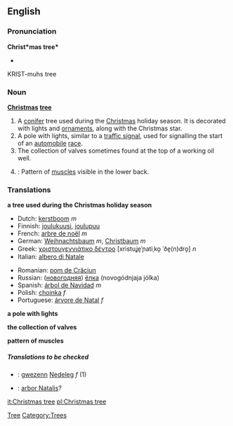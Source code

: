 ==English==

===Pronunciation===
'''Christ*mas tree*'''
*{{audio|En-ca-christmastree.ogg|Audio (CA)}}
KRIST-muhs tree

===Noun===
'''[[Christmas]] [[tree]]'''

# A [[conifer]] tree used during the [[Christmas]] holiday season.  It is decorated with lights and [[ornament]]s, along with the Christmas star.
# A pole with lights, similar to a [[traffic signal]], used for signalling the start of an [[automobile]] [[race]].
# The collection of valves sometimes found at the top of a working oil well.
# {{bodybuilding}}: Pattern of [[muscle]]s visible in the lower back.

===Translations===
'''a tree used during the Christmas holiday season'''
{{top}}
*Dutch: [[kerstboom]] ''m''
*Finnish: [[joulukuusi]], [[joulupuu]]
*French: [[arbre de noël]] ''m''
*German: [[Weihnachtsbaum]] ''m'', [[Christbaum]] ''m''
*Greek: [[χριστουγεννιάτικο δέντρο]] [xristuʝe̞ˈɲatiˌko̞ ˈðe̞(n)dro̞] ''n''
*Italian: [[albero di Natale]]
{{mid}}
*Romanian: [[pom de Crăciun]]
*Russian: ([[новогодний|новогодняя]]) [[ёлка]] (novogódnjaja jólka)
*Spanish: [[árbol de Navidad]] ''m''
*Polish: [[choinka ]] ''f'' 
*Portuguese: [[árvore de Natal]] ''f''
{{bottom}}

'''a pole with lights'''
{{top}}
{{mid}}
{{bottom}}

'''the collection of valves'''
{{top}}
{{mid}}
{{bottom}}

'''pattern of muscles'''
{{top}}
{{mid}}
{{bottom}}

=====Translations to be checked=====
<!--Remove this section once all of the translations below have been moved into the tables above.-->
{{checktrans}}
*{{ttbc|Breton|[[Breton]]}}: [[gwezenn]] [[Nedeleg]] ''f'' (1)
*{{ttbc|Latin}}: [[arbor Natalis]]?

[[Category:Christmas|Tree]] 
[[Category:Trees]]

[[it:Christmas tree]]
[[pl:Christmas tree]]